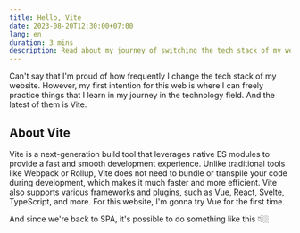 ```yaml
---
title: Hello, Vite
date: 2023-08-20T12:30:00+07:00
lang: en
duration: 3 mins
description: Read about my journey of switching the tech stack of my website to Vite, a fast and modern build tool. I will show you the features and benefits of Vite and how I used Vue as a framework.
---
```


Can't say that I'm proud of how frequently I change the tech stack of my website. However, my first intention for this web is where I can freely practice things that I learn in my journey in the technology field. And the latest of them is Vite.

## About Vite

Vite is a next-generation build tool that leverages native ES modules to provide a fast and smooth development experience. Unlike traditional tools like Webpack or Rollup, Vite does not need to bundle or transpile your code during development, which makes it much faster and more efficient. Vite also supports various frameworks and plugins, such as Vue, React, Svelte, TypeScript, and more. For this website, I'm gonna try Vue for the first time.

And since we're back to SPA, it's possible to do something like this 👇🏼

<div class="text-center">
  <ThemeToggle client:load class="text-2xl pb-2 pt-1"/>
</div>
